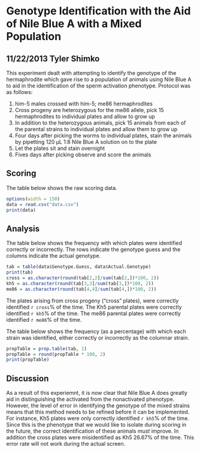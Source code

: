 Genotype Identification with the Aid of Nile Blue A with a Mixed Population
========================================================

11/22/2013 Tyler Shimko
-----------------------

This experiment dealt with attempting to identify the genotype of the hermaphrodite which gave rise to a population of animals using Nile Blue A to aid in the identification of the sperm activation phenotype. Protocol was as follows:

1. him-5 males crossed with him-5; me86 hermaphrodites
2. Cross progeny are heterozygous for the me86 allele, pick 15 hermaphrodites to individual plates and allow to grow up
3. In addition to the heterozygous animals, pick 15 animals from each of the parental strains to individual plates and allow them to grow up
4. Four days after picking the worms to individual plates, stain the animals by pipetting 120 µL 1:8 Nile Blue A solution on to the plate
5. Let the plates sit and stain overnight
6. Fives days after picking observe and score the animals

Scoring
----------

The table below shows the raw scoring data. 

```r
options(width = 150)
data = read.csv("data.csv")
print(data)
```

Analysis
-----------

The table below shows the frequency with which plates were identified correctly or incorrectly. The rows indicate the genotype guess and the columns indicate the actual genotype.

```r
tab = table(data$Genotype.Guess, data$Actual.Genotype)
print(tab)
cross = as.character(round(tab[2,2]/sum(tab[2,])*100, 2))
kh5 = as.character(round(tab[3,3]/sum(tab[3,])*100, 2))
me86 = as.character(round(tab[4,4]/sum(tab[4,])*100, 2))
```

The plates arising from cross progeny ("cross" plates), were correctly identified `r cross`% of the time. The Kh5 parental plates were correctly identified `r kh5`% of the time. The me86 parental plates were correctly identified `r me86`% of the time.

The table below shows the frequency (as a percentage) with which each strain was identified, either correctly or incorrectly as the columnar strain.

```r
propTable = prop.table(tab, 1)
propTable = round(propTable * 100, 2)
print(propTable)
```

Discussion
-----------
As a result of this experiemnt, it is now clear that Nile Blue A does greatly aid in distinguishing the activated from the nonactivated phenotype. However, the level of error in identifying the genotype of the mixed strains means that this method needs to be refined before it can be implemented. For instance, Kh5 plates were only correctly identified `r kh5`% of the time. Since this is the phenotype that we would like to isolate during scoring in the future, the correct identification of these animals *must* improve. In addition the cross plates were misidentified as Kh5 26.67% of the time. This error rate will not work during the actual screen.


